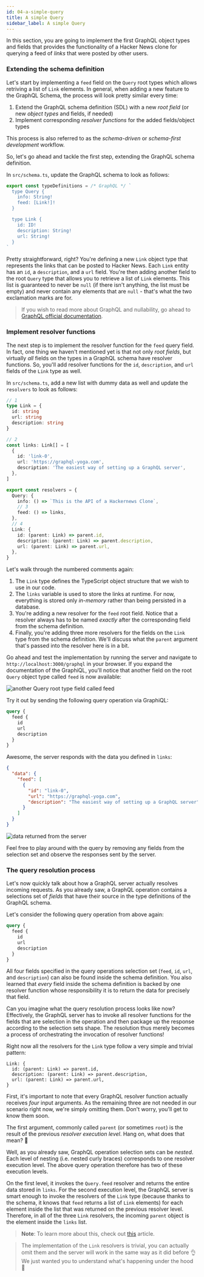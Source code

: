 ```yaml
---
id: 04-a-simple-query
title: A simple Query
sidebar_label: A simple Query
---
```


In this section, you are going to implement the first GraphQL object types and fields that provides the functionality of a Hacker News
clone for querying a feed of _links_ that were posted by other users.

### Extending the schema definition

Let's start by implementing a `feed` field on the `Query` root types which allows retriving a list of `Link` elements. In general, when
adding a new feature to the GraphQL Schema, the process will look pretty similar every time:

1. Extend the GraphQL schema definition (SDL) with a new _root field_ (or new _object types_ and fields, if needed)
1. Implement corresponding _resolver functions_ for the added fields/object types

This process is also referred to as the _schema-driven_ or _schema-first development_ workflow.

So, let's go ahead and tackle the first step, extending the GraphQL schema definition.

<Instruction>

In `src/schema.ts`, update the GraphQL schema to look as follows:

```typescript
export const typeDefinitions = /* GraphQL */ `
  type Query {
    info: String!
    feed: [Link!]!
  }

  type Link {
    id: ID!
    description: String!
    url: String!
  }
`
```

</Instruction>

Pretty straightforward, right? You're defining a new `Link` object type that represents the links that can be posted to Hacker
News. Each `Link` entity has an `id`, a `description`, and a `url` field. You're then adding another field to the root `Query` type
that allows you to retrieve a list of `Link` elements. This list is guaranteed to never be `null` (if there isn't anything, the list must be empty) and never contain any elements that are `null` - that's what the two exclamation marks are for.

> If you wish to read more about GraphQL and nullability, go ahead to [GraphQL official documentation](https://graphql.org/learn/schema/#lists-and-non-null).

### Implement resolver functions

The next step is to implement the resolver function for the `feed` query field. In fact, one thing we haven't mentioned yet is
that not only _root fields_, but virtually _all_ fields on the types in a GraphQL schema have resolver functions. So,
you'll add resolver functions for the `id`, `description`, and `url` fields of the `Link` type as well.

<Instruction>

In `src/schema.ts`, add a new list with dummy data as well and update the `resolvers` to look as follows:

```typescript
// 1
type Link = {
  id: string
  url: string
  description: string
}

// 2
const links: Link[] = [
  {
    id: 'link-0',
    url: 'https://graphql-yoga.com',
    description: 'The easiest way of setting up a GraphQL server',
  },
]

export const resolvers = {
  Query: {
    info: () => `This is the API of a Hackernews Clone`,
    // 3
    feed: () => links,
  },
  // 4
  Link: {
    id: (parent: Link) => parent.id,
    description: (parent: Link) => parent.description,
    url: (parent: Link) => parent.url,
  },
}
```

</Instruction>

Let's walk through the numbered comments again:

1. The `Link` type defines the TypeScript object structure that we wish to use in our code.
1. The `links` variable is used to store the links at runtime. For now, everything is stored only _in-memory_ rather
   than being persisted in a database.
1. You're adding a new resolver for the `feed` root field. Notice that a resolver always has to be named _exactly_ after
   the corresponding field from the schema definition.
1. Finally, you're adding three more resolvers for the fields on the `Link` type from the schema definition. We'll
   discuss what the `parent` argument that's passed into the resolver here is in a bit.

Go ahead and test the implementation by running the server and navigate to `http://localhost:3000/graphql` in your browser. If you expand
the documentation of the GraphiQL, you'll notice that another field on the root `Query` object type called `feed` is now available:

![another `Query` root type field called feed](https://i.imgur.com/k60k4BC.png)

Try it out by sending the following query operation via GraphiQL:

```graphql
query {
  feed {
    id
    url
    description
  }
}
```

Awesome, the server responds with the data you defined in `links`:

```json
{
  "data": {
    "feed": [
      {
        "id": "link-0",
        "url": "https://graphql-yoga.com",
        "description": "The easiest way of setting up a GraphQL server"
      }
    ]
  }
}
```

![data returned from the server](https://i.imgur.com/vmzqOgl.png)

Feel free to play around with the query by removing any fields from the selection set and observe the responses sent by
the server.

### The query resolution process

Let's now quickly talk about how a GraphQL server actually resolves incoming requests. As you already saw, a GraphQL
operation contains a selections set of _fields_ that have their source in the type definitions of the GraphQL schema.

Let's consider the following query operation from above again:

```graphql
query {
  feed {
    id
    url
    description
  }
}
```

All four fields specified in the query operations selection set (`feed`, `id`, `url`, and `description`) can also be found inside the schema
definition. You also learned that _every_ field inside the schema definition is backed by one resolver function
whose responsibility it is to return the data for precisely that field.

Can you imagine what the query resolution process looks like now? Effectively, the GraphQL server has to
invoke all resolver functions for the fields that are selection in the operation and then package up the response according
to the selection sets shape. The resolution thus merely becomes a process of orchestrating the invocation of resolver
functions!

Right now all the resolvers for the `Link` type follow a very simple and trivial pattern:

```js(nocopy)
Link: {
  id: (parent: Link) => parent.id,
  description: (parent: Link) => parent.description,
  url: (parent: Link) => parent.url,
}
```

First, it's important to note that every GraphQL resolver function actually receives _four_ input arguments. As the
remaining three are not needed in our scenario right now, we're simply omitting them. Don't worry, you'll get to know
them soon.

The first argument, commonly called `parent` (or sometimes `root`) is the result of the previous _resolver execution
level_. Hang on, what does that mean? 🤔

Well, as you already saw, GraphQL operation selection sets can be _nested_. Each level of nesting (i.e. nested curly braces) corresponds
to one resolver execution level. The above query operation therefore has two of these execution levels.

On the first level, it invokes the `Query.feed` resolver and returns the entire data stored in `links`. For the second
execution level, the GraphQL server is smart enough to invoke the resolvers of the `Link` type (because thanks to the
schema, it knows that `feed` returns a list of `Link` elements) for each element inside the list that was returned on
the previous resolver level. Therefore, in all of the three `Link` resolvers, the incoming `parent` object is the
element inside the `links` list.

> **Note**: To learn more about this, check out
> [this](https://www.prisma.io/blog/graphql-server-basics-the-schema-ac5e2950214e#9d03) article.

> The implementation of the `Link` resolvers is trivial, you can actually omit them and the server
> will work in the same way as it did before 👌 We just wanted you to understand what's happening under the hood 🚗
